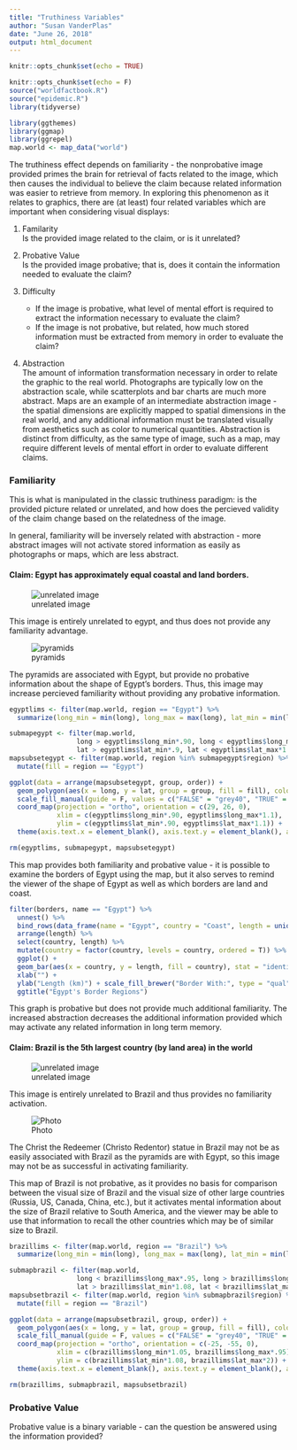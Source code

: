 ```yaml
---
title: "Truthiness Variables"
author: "Susan VanderPlas"
date: "June 26, 2018"
output: html_document
---
```


```r
knitr::opts_chunk$set(echo = TRUE)
```

```r
knitr::opts_chunk$set(echo = F)
source("worldfactbook.R")
source("epidemic.R")
library(tidyverse)

library(ggthemes)
library(ggmap)
library(ggrepel)
map.world <- map_data("world")
```

The truthiness effect depends on familiarity - the nonprobative image provided primes the brain for retrieval of facts related to the image, which then causes the individual to believe the claim because related information was easier to retrieve from memory. In exploring this phenomenon as it relates to graphics, there are (at least) four related variables which are important when considering visual displays: 

1. Familarity    
Is the provided image related to the claim, or is it unrelated?

2. Probative Value    
Is the provided image probative; that is, does it contain the information needed to evaluate the claim?

3. Difficulty
    - If the image is probative, what level of mental effort is required to extract the information necessary to evaluate the claim?
    - If the image is not probative, but related, how much stored information must be extracted from memory in order to evaluate the claim?

4. Abstraction    
The amount of information transformation necessary in order to relate the graphic to the real world. Photographs are typically low on the abstraction scale, while scatterplots and bar charts are much more abstract. Maps are an example of an intermediate abstraction image - the spatial dimensions are explicitly mapped to spatial dimensions in the real world, and any additional information must be translated visually from aesthetics such as color to numerical quantities. Abstraction is distinct from difficulty, as the same type of image, such as a map, may require different levels of mental effort in order to evaluate different claims.

### Familiarity

This is what is manipulated in the classic truthiness paradigm: is the provided picture related or unrelated, and how does the percieved validity of the claim change based on the relatedness of the image. 

In general, familiarity will be inversely related with abstraction - more abstract images will not activate stored information as easily as photographs or maps, which are less abstract. 


#### Claim: Egypt has approximately equal coastal and land borders.

![unrelated image](https://upload.wikimedia.org/wikipedia/commons/thumb/f/f4/Florida_Box_Turtle_Digon3_re-edited.jpg/1200px-Florida_Box_Turtle_Digon3_re-edited.jpg)

This image is entirely unrelated to egypt, and thus does not provide any familiarity advantage. 

![pyramids](https://upload.wikimedia.org/wikipedia/commons/a/af/All_Gizah_Pyramids.jpg)

The pyramids are associated with Egypt, but provide no probative information about the shape of Egypt's borders. Thus, this image may increase percieved familiarity without providing any probative information.

```r
egyptlims <- filter(map.world, region == "Egypt") %>%
  summarize(long_min = min(long), long_max = max(long), lat_min = min(lat), lat_max = max(lat))

submapegypt <- filter(map.world, 
                 long > egyptlims$long_min*.90, long < egyptlims$long_max*1.1, 
                 lat > egyptlims$lat_min*.9, lat < egyptlims$lat_max*1.1)
mapsubsetegypt <- filter(map.world, region %in% submapegypt$region) %>%
  mutate(fill = region == "Egypt")

ggplot(data = arrange(mapsubsetegypt, group, order)) + 
  geom_polygon(aes(x = long, y = lat, group = group, fill = fill), color = "black") + 
  scale_fill_manual(guide = F, values = c("FALSE" = "grey40", "TRUE" = "darkgreen")) + 
  coord_map(projection = "ortho", orientation = c(29, 26, 0),
            xlim = c(egyptlims$long_min*.90, egyptlims$long_max*1.1),
            ylim = c(egyptlims$lat_min*.90, egyptlims$lat_max*1.1)) + 
  theme(axis.text.x = element_blank(), axis.text.y = element_blank(), axis.title = element_blank(), axis.ticks = element_blank())

rm(egyptlims, submapegypt, mapsubsetegypt)
```

This map provides both familiarity and probative value - it is possible to examine the borders of Egypt using the map, but it also serves to remind the viewer of the shape of Egypt as well as which borders are land and coast. 

```r
filter(borders, name == "Egypt") %>%
  unnest() %>%
  bind_rows(data_frame(name = "Egypt", country = "Coast", length = unique(.$coast))) %>%
  arrange(length) %>%
  select(country, length) %>%
  mutate(country = factor(country, levels = country, ordered = T)) %>%
  ggplot() + 
  geom_bar(aes(x = country, y = length, fill = country), stat = "identity") + 
  xlab("") + 
  ylab("Length (km)") + scale_fill_brewer("Border With:", type = "qual", palette = "Dark2") + 
  ggtitle("Egypt's Border Regions")

```

This graph is probative but does not provide much additional familiarity. The increased abstraction decreases the additional information provided which may activate any related information in long term memory. 

#### Claim: Brazil is the 5th largest country (by land area) in the world

![unrelated image](https://www.harborfreight.com/media/catalog/product/i/m/image_16157.jpg)

This image is entirely unrelated to Brazil and thus provides no familiarity activation.


![Photo](https://www.planetware.com/photos-large/BRA/brazil-rio-de-janeiro-cristo-redentor.jpg)

The Christ the Redeemer (Christo Redentor) statue in Brazil may not be as easily associated with Brazil as the pyramids are with Egypt, so this image may not be as successful in activating familiarity.

This map of Brazil is not probative, as it provides no basis for comparison between the visual size of Brazil and the visual size of other large countries (Russia, US, Canada, China, etc.), but it activates mental information about the size of Brazil relative to South America, and the viewer may be able to use that information to recall the other countries which may be of similar size to Brazil. 

```r
brazillims <- filter(map.world, region == "Brazil") %>%
  summarize(long_min = min(long), long_max = max(long), lat_min = min(lat), lat_max = max(lat))

submapbrazil <- filter(map.world, 
                 long < brazillims$long_max*.95, long > brazillims$long_min*1.05, 
                 lat > brazillims$lat_min*1.08, lat < brazillims$lat_max*2)
mapsubsetbrazil <- filter(map.world, region %in% submapbrazil$region) %>%
  mutate(fill = region == "Brazil")

ggplot(data = arrange(mapsubsetbrazil, group, order)) + 
  geom_polygon(aes(x = long, y = lat, group = group, fill = fill), color = "black") + 
  scale_fill_manual(guide = F, values = c("FALSE" = "grey40", "TRUE" = "darkgreen")) + 
  coord_map(projection = "ortho", orientation = c(-25, -55, 0),
            xlim = c(brazillims$long_min*1.05, brazillims$long_max*.95),
            ylim = c(brazillims$lat_min*1.08, brazillims$lat_max*2)) + 
  theme(axis.text.x = element_blank(), axis.text.y = element_blank(), axis.title = element_blank(), axis.ticks = element_blank())

rm(brazillims, submapbrazil, mapsubsetbrazil)
```

### Probative Value

Probative value is a binary variable - can the question be answered using the information provided?

